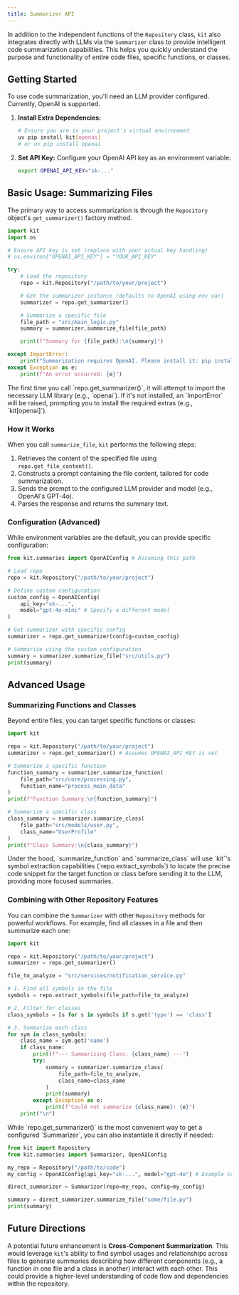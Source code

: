 ```yaml
---
title: Summarizer API 
---
```



In addition to the independent functions of the `Repository` class, 
`kit` also integrates directly with LLMs via the `Summarizer` class to provide intelligent code summarization capabilities. This helps you quickly understand the purpose and functionality of entire code files, specific functions, or classes.

## Getting Started

To use code summarization, you'll need an LLM provider configured. Currently, OpenAI is supported.

1.  **Install Extra Dependencies:**
    ```bash
    # Ensure you are in your project's virtual environment
    uv pip install kit[openai] 
    # or uv pip install openai
    ```

2.  **Set API Key:** Configure your OpenAI API key as an environment variable:
    ```bash
    export OPENAI_API_KEY="sk-..." 
    ```

## Basic Usage: Summarizing Files

The primary way to access summarization is through the `Repository` object's `get_summarizer()` factory method.

```python
import kit
import os

# Ensure API key is set (replace with your actual key handling)
# os.environ["OPENAI_API_KEY"] = "YOUR_API_KEY" 

try:
    # Load the repository
    repo = kit.Repository("/path/to/your/project")

    # Get the summarizer instance (defaults to OpenAI using env var)
    summarizer = repo.get_summarizer()

    # Summarize a specific file
    file_path = "src/main_logic.py"
    summary = summarizer.summarize_file(file_path)

    print(f"Summary for {file_path}:\n{summary}")

except ImportError:
    print("Summarization requires OpenAI. Please install it: pip install kit[openai]")
except Exception as e:
    print(f"An error occurred: {e}")

```

<Aside type="note">
  The first time you call `repo.get_summarizer()`, it will attempt to import the necessary LLM library (e.g., `openai`). If it's not installed, an `ImportError` will be raised, prompting you to install the required extras (e.g., `kit[openai]`).
</Aside>

### How it Works

When you call `summarize_file`, `kit` performs the following steps:

1.  Retrieves the content of the specified file using `repo.get_file_content()`.
2.  Constructs a prompt containing the file content, tailored for code summarization.
3.  Sends the prompt to the configured LLM provider and model (e.g., OpenAI's GPT-4o).
4.  Parses the response and returns the summary text.

### Configuration (Advanced)

While environment variables are the default, you can provide specific configuration:

```python
from kit.summaries import OpenAIConfig # Assuming this path

# Load repo
repo = kit.Repository("/path/to/your/project")

# Define custom configuration
custom_config = OpenAIConfig(
    api_key="sk-...", 
    model="gpt-4o-mini" # Specify a different model
)

# Get summarizer with specific config
summarizer = repo.get_summarizer(config=custom_config)

# Summarize using the custom configuration
summary = summarizer.summarize_file("src/utils.py")
print(summary)
```

## Advanced Usage

### Summarizing Functions and Classes

Beyond entire files, you can target specific functions or classes:

```python
import kit

repo = kit.Repository("/path/to/your/project")
summarizer = repo.get_summarizer() # Assumes OPENAI_API_KEY is set

# Summarize a specific function
function_summary = summarizer.summarize_function(
    file_path="src/core/processing.py", 
    function_name="process_main_data"
)
print(f"Function Summary:\n{function_summary}")

# Summarize a specific class
class_summary = summarizer.summarize_class(
    file_path="src/models/user.py",
    class_name="UserProfile"
)
print(f"Class Summary:\n{class_summary}")

```

<Aside type="note">
  Under the hood, `summarize_function` and `summarize_class` will use `kit`'s symbol extraction capabilities (`repo.extract_symbols`) to locate the precise code snippet for the target function or class before sending it to the LLM, providing more focused summaries.
</Aside>

### Combining with Other Repository Features

You can combine the `Summarizer` with other `Repository` methods for powerful workflows. For example, find all classes in a file and then summarize each one:

```python
import kit

repo = kit.Repository("/path/to/your/project")
summarizer = repo.get_summarizer()

file_to_analyze = "src/services/notification_service.py"

# 1. Find all symbols in the file
symbols = repo.extract_symbols(file_path=file_to_analyze)

# 2. Filter for classes
class_symbols = [s for s in symbols if s.get('type') == 'class']

# 3. Summarize each class
for sym in class_symbols:
    class_name = sym.get('name')
    if class_name:
        print(f"--- Summarizing Class: {class_name} ---")
        try:
            summary = summarizer.summarize_class(
                file_path=file_to_analyze, 
                class_name=class_name
            )
            print(summary)
        except Exception as e:
            print(f"Could not summarize {class_name}: {e}")
    print("\n")

```

<Aside type="note">
  While `repo.get_summarizer()` is the most convenient way to get a configured `Summarizer`, you can also instantiate it directly if needed:

  ```python
  from kit import Repository
  from kit.summaries import Summarizer, OpenAIConfig

  my_repo = Repository("/path/to/code")
  my_config = OpenAIConfig(api_key="sk-...", model="gpt-4o") # Example config

  direct_summarizer = Summarizer(repo=my_repo, config=my_config)
  
  summary = direct_summarizer.summarize_file("some/file.py")
  print(summary)
  ```
</Aside>

## Future Directions

A potential future enhancement is **Cross-Component Summarization**. This would leverage `kit`'s ability to find symbol usages and relationships across files to generate summaries describing how different components (e.g., a function in one file and a class in another) interact with each other. This could provide a higher-level understanding of code flow and dependencies within the repository.
